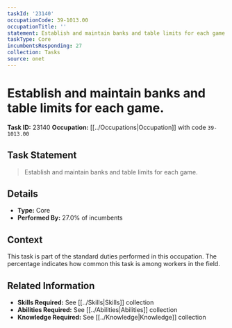 ```yaml
---
taskId: '23140'
occupationCode: 39-1013.00
occupationTitle: ''
statement: Establish and maintain banks and table limits for each game.
taskType: Core
incumbentsResponding: 27
collection: Tasks
source: onet
---
```

# Establish and maintain banks and table limits for each game.

**Task ID:** 23140
**Occupation:** [[../Occupations|Occupation]] with code `39-1013.00`

## Task Statement

> Establish and maintain banks and table limits for each game.

## Details

- **Type:** Core
- **Performed By:** 27.0% of incumbents

## Context

This task is part of the standard duties performed in this occupation. The percentage indicates how common this task is among workers in the field.

## Related Information

- **Skills Required:** See [[../Skills|Skills]] collection
- **Abilities Required:** See [[../Abilities|Abilities]] collection
- **Knowledge Required:** See [[../Knowledge|Knowledge]] collection

